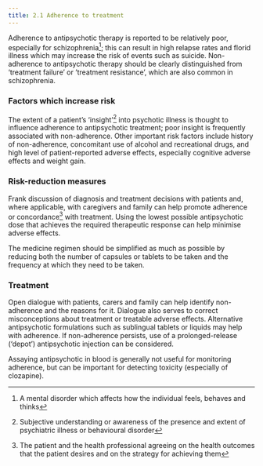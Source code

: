 ```yaml
---
title: 2.1 Adherence to treatment
---
```



Adherence to antipsychotic therapy is reported to be relatively poor, especially for schizophrenia[^1]; this can result in high relapse rates and florid illness which may increase the risk of events such as suicide. Non-adherence to antipsychotic therapy should be clearly distinguished from ‘treatment failure’ or ’treatment resistance’, which are also common in schizophrenia.

### Factors which increase risk

The extent of a patient’s ‘insight’[^2] into psychotic illness is thought to influence adherence to antipsychotic treatment; poor insight is frequently associated with non-adherence. Other important risk factors include history of non-adherence, concomitant use of alcohol and recreational drugs, and high level of patient-reported adverse effects, especially cognitive adverse effects and weight gain.

### Risk-reduction measures

Frank discussion of diagnosis and treatment decisions with patients and, where applicable, with caregivers and family can help promote adherence or concordance[^3] with treatment. Using the lowest possible antipsychotic dose that achieves the required therapeutic response can help minimise adverse effects.

The medicine regimen should be simplified as much as possible by reducing both the number of capsules or tablets to be taken and the frequency at which they need to be taken.

### Treatment

Open dialogue with patients, carers and family can help identify non-adherence and the reasons for it. Dialogue also serves to correct misconceptions about treatment or treatable adverse effects. Alternative antipsychotic formulations such as sublingual tablets or liquids may help with adherence. If non-adherence persists, use of a prolonged-release (‘depot’) antipsychotic injection can be considered.

Assaying antipsychotic in blood is generally not useful for monitoring adherence, but can be important for detecting toxicity (especially of clozapine).



[^1]: A mental disorder which affects how the individual feels, behaves and thinks


[^2]: Subjective understanding or awareness of the presence and extent of psychiatric illness or behavioural disorder


[^3]: The patient and the health professional agreeing on the health outcomes that the patient desires and on the strategy for achieving them
